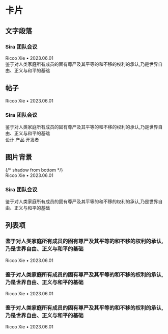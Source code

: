 # 卡片


## 文字段落

<CodeDemo>
  <div class="overflow-hidden rounded-lg has-shadow w-80 p-4 flex flex-col gap-2">
    <div class="flex justify-between items-baseline">
      <h3 class="text-xl font-semibold">Sira 团队会议</h3>
      <div class="text-xs">Ricco Xie • 2023.06.01</div>
    </div>
    <div class="text-sm">
      鉴于对人类家庭所有成员的固有尊严及其平等的和不移的权利的承认,乃是世界自由、正义与和平的基础
    </div>
  </div>
</CodeDemo>

## 帖子

<CodeDemo>
  <div class="overflow-hidden rounded-lg has-shadow w-80">
    <img
      src="https://images.unsplash.com/photo-1542744173-8e7e53415bb0?ixlib=rb-4.0.3&ixid=M3wxMjA3fDB8MHxwaG90by1wYWdlfHx8fGVufDB8fHx8fA%3D%3D&auto=format&fit=crop&w=1170&q=80"
      class="aspect-video rounded-b-none"
      alt=""
    />
    <div class="p-4 flex flex-col gap-2">
      <div class="text-xs">Ricco Xie • 2023.06.01</div>
      <h3 class="text-xl font-semibold">Sira 团队会议</h3>
      <div class="text-sm">
        鉴于对人类家庭所有成员的固有尊严及其平等的和不移的权利的承认,乃是世界自由、正义与和平的基础
      </div>
      <div class="flex gap-2">
        <span class="badge light info">设计</span>
        <span class="badge light primary">产品</span>
        <span class="badge light danger">开发者</span>
      </div>
    </div>
  </div>
</CodeDemo>

## 图片背景

<CodeDemo>
  <div class="overflow-hidden rounded-2xl has-shadow w-[30rem] relative">
    <div>
      <img
        src="https://images.unsplash.com/photo-1477959858617-67f85cf4f1df?ixlib=rb-4.0.3&ixid=M3wxMjA3fDB8MHxwaG90by1wYWdlfHx8fGVufDB8fHx8fA%3D%3D&auto=format&fit=crop&w=1244&q=80"
        class="aspect-video"
        alt=""
      />
    </div>
    {/* shadow from bottom */}
    <div class="absolute inset-0 z-10 bg-gradient-to-t from-black"></div>
    <div class="absolute inset-x-0 bottom-0 z-20 p-4 text-white">
      <div class="text-xs">Ricco Xie • 2023.06.01</div>
      <h3 class="text-xl font-semibold">Sira 团队会议</h3>
      <div class="text-sm opacity-80">
        鉴于对人类家庭所有成员的固有尊严及其平等的和不移的权利的承认,乃是世界自由、正义与和平的基础
      </div>
    </div>
  </div>
</CodeDemo>

## 列表项

<CodeDemo>
  <div class="flex flex-col items-stretch gap-2">
    <div class="overflow-hidden rounded-2xl has-shadow w-[26rem] grid grid-cols-4">
      <div class="col-span-3 p-4 flex flex-col gap-2 justify-between">
        <h3 class="text-xl font-semibold line-clamp-2">
          鉴于对人类家庭所有成员的固有尊严及其平等的和不移的权利的承认,乃是世界自由、正义与和平的基础
        </h3>
        <div class="text-xs">Ricco Xie • 2023.06.01</div>
      </div>
      <div class="col-span-1">
        <img
          src="https://images.unsplash.com/photo-1477959858617-67f85cf4f1df?ixlib=rb-4.0.3&ixid=M3wxMjA3fDB8MHxwaG90by1wYWdlfHx8fGVufDB8fHx8fA%3D%3D&auto=format&fit=crop&w=1244&q=80"
          class="h-full aspect-square rounded-l-none"
          alt=""
        />
      </div>
    </div>
    <div class="overflow-hidden rounded-2xl has-shadow w-[26rem] grid grid-cols-4">
      <div class="col-span-3 p-4 flex flex-col gap-2 justify-between">
        <h3 class="text-xl font-semibold line-clamp-2">
          鉴于对人类家庭所有成员的固有尊严及其平等的和不移的权利的承认,乃是世界自由、正义与和平的基础
        </h3>
        <div class="text-xs">Ricco Xie • 2023.06.01</div>
      </div>
      <div class="col-span-1">
        <img
          src="https://images.unsplash.com/photo-1480714378408-67cf0d13bc1b?ixlib=rb-4.0.3&ixid=M3wxMjA3fDB8MHxwaG90by1wYWdlfHx8fGVufDB8fHx8fA%3D%3D&auto=format&fit=crop&w=1170&q=80"
          class="h-full aspect-square rounded-l-none"
          alt=""
        />
      </div>
    </div>
    <div class="overflow-hidden rounded-2xl has-shadow w-[26rem] grid grid-cols-4">
      <div class="col-span-3 p-4 flex flex-col gap-2 justify-between">
        <h3 class="text-xl font-semibold line-clamp-2">
          鉴于对人类家庭所有成员的固有尊严及其平等的和不移的权利的承认,乃是世界自由、正义与和平的基础
        </h3>
        <div class="text-xs">Ricco Xie • 2023.06.01</div>
      </div>
      <div class="col-span-1">
        <img
          src="https://images.unsplash.com/photo-1519501025264-65ba15a82390?ixlib=rb-4.0.3&ixid=M3wxMjA3fDB8MHxwaG90by1wYWdlfHx8fGVufDB8fHx8fA%3D%3D&auto=format&fit=crop&w=764&q=80"
          class="h-full aspect-square rounded-l-none"
          alt=""
        />
      </div>
    </div>
  </div>
</CodeDemo>

